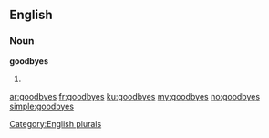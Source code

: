 ==English==

===Noun===
'''goodbyes'''

# {{plural of|goodbye}}

[[Category:English plurals]]

[[ar:goodbyes]]
[[fr:goodbyes]]
[[ku:goodbyes]]
[[my:goodbyes]]
[[no:goodbyes]]
[[simple:goodbyes]]
